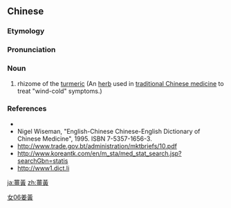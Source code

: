 {{also|薑黄|姜黄}}

==Chinese==
{{zh-forms|s=姜黄}}

===Etymology===
{{rfe|lang=zh}}

===Pronunciation===
{{zh-pron
|m=jiānghuáng
|c=goeng1 wong4
|mn=kiuⁿ-n̂g/kiuⁿ-ûiⁿ
|cat=n
}}

===Noun===
{{zh-noun}}

# rhizome of the [[turmeric]] (An [[herb]] used in [[traditional Chinese medicine]] to treat "wind-cold" symptoms.)

===References===
* {{pedialite|薑黃|lang=zh}}
* Nigel Wiseman, "English-Chinese Chinese-English Dictionary of Chinese Medicine", 1995. ISBN 7-5357-1656-3.
* http://www.trade.gov.bt/administration/mktbriefs/10.pdf
* http://www.koreantk.com/en/m_sta/med_stat_search.jsp?searchGbn=statis
* http://www1.dict.li

[[Category:zh:Spices and herbs|女06姜黃]]

[[ja:薑黃]]
[[zh:薑黃]]